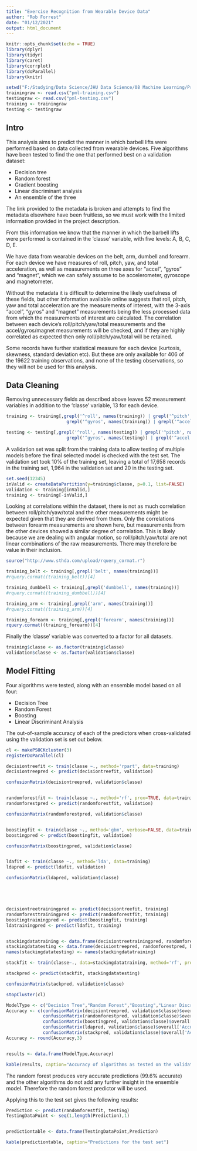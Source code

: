 ```yaml
---
title: "Exercise Recognition from Wearable Device Data"
author: "Rob Forrest"
date: "01/12/2021"
output: html_document
---
```


```r
knitr::opts_chunk$set(echo = TRUE)
library(dplyr)
library(tidyr)
library(caret)
library(corrplot)
library(doParallel)
library(knitr)
```

```r
setwd("F:/Studying/Data Science/JHU Data Science/08 Machine Learning/Project/MachineLearningProject")
trainingraw <- read.csv("pml-training.csv")
testingraw <- read.csv("pml-testing.csv")
training <- trainingraw
testing <- testingraw

```

## Intro

This analysis aims to predict the manner in which barbell lifts were performed based on data collected from wearable devices. Five algorithms have been tested to find the one that performed best on a validation dataset:

* Decision tree
* Random forest
* Gradient boosting
* Linear discriminant analysis
* An ensemble of the three

The link provided to the metadata is broken and attempts to find the metadata elsewhere have been fruitless, so we must work with the limited information provided in the project description.

From this information we know that the manner in which the barbell lifts were performed is contained in the 'classe' variable, with five levels: A, B, C, D, E.

We have data from wearable devices on the belt, arm, dumbell and forearm. For each device we have measures of roll, pitch, yaw, and total acceleration, as well as measurements on three axes for "accel", "gyros" and "magnet", which we can safely assume to be accelerometer, gyroscope and magnetometer.

Without the metadata it is difficult to determine the likely usefulness of these fields, but other information available online suggests that roll, pitch, yaw and total acceleration are the measurements of interest, with the 3-axis "accel", "gyros" and "magnet" measurements being the less processed data from which the measurements of interest are calculated. The correlation between each device's roll/pitch/yaw/total measurements and the accel/gyros/magnet measurements will be checked, and if they are highly correlated as expected then only roll/pitch/yaw/total will be retained.

Some records have further statistical measure for each device (kurtosis, skewness, standard deviation etc). But these are only available for 406 of the 19622 training observations, and none of the testing observations, so they will not be used for this analysis.

## Data Cleaning

Removing unnecessary fields as described above leaves 52 measurement variables in addition to the 'classe' variable, 13 for each device.

```r
training <- training[,grepl('^roll', names(training)) | grepl('^pitch', names(training)) | grepl('^yaw', names(training)) | grepl('^total_accel', names(training)) |
                       grepl('^gyros', names(training)) | grepl('^accel', names(training)) | grepl('^magnet', names(training)) | grepl('^classe', names(training))]

testing <- testing[,grepl('^roll', names(testing)) | grepl('^pitch', names(testing)) | grepl('^yaw', names(testing)) | grepl('^total_accel', names(testing)) |
                       grepl('^gyros', names(testing)) | grepl('^accel', names(testing)) | grepl('^magnet', names(testing)) | grepl('^classe', names(testing))]

```

A validation set was split from the training data to allow testing of multiple models before the final selected model is checked with the test set. The validation set took 10% of the training set, leaving a total of 17,658 records in the training set, 1,964 in the validation set and 20 in the testing set.

```r
set.seed(12345)
inValid <- createDataPartition(y=training$classe, p=0.1, list=FALSE)
validation <- training[inValid,]
training <- training[-inValid,]

```

Looking at correlations within the dataset, there is not as much correlation between roll/pitch/yaw/total and the other measurements might be expected given that they are derived from them. Only the correlations between forearm measurements are shown here, but measurements from the other devices showed a similar degree of correlation. This is likely because we are dealing with angular motion, so roll/pitch/yaw/total are not linear combinations of the raw measurements. There may therefore be value in their inclusion.

```r
source("http://www.sthda.com/upload/rquery_cormat.r")

training_belt <- training[,grepl('belt', names(training))]
#rquery.cormat((training_belt))[4]

training_dumbbell <- training[,grepl('dumbbell', names(training))]
#rquery.cormat((training_dumbbell))[4]

training_arm <- training[,grepl('arm', names(training))]
#rquery.cormat((training_arm))[4]

training_forearm <- training[,grepl('forearm', names(training))]
rquery.cormat((training_forearm))[4]


```

Finally the 'classe' variable was converted to a factor for all datasets.

```r

training$classe <- as.factor(training$classe)
validation$classe <- as.factor(validation$classe)


```


## Model Fitting

Four algorithms were tested, along with an ensemble model based on all four:

* Decision Tree
* Random Forest
* Boosting
* Linear Discriminant Analysis
 
The out-of-sample accuracy of each of the predictors when cross-validated using the validation set is set out below.


```r

cl <- makePSOCKcluster(3)
registerDoParallel(cl)

decisiontreefit <- train(classe ~., method='rpart', data=training)
decisiontreepred <- predict(decisiontreefit, validation)

confusionMatrix(decisiontreepred, validation$classe)


randomforestfit <- train(classe ~., method='rf', prox=TRUE, data=training)
randomforestpred <- predict(randomforestfit, validation)

confusionMatrix(randomforestpred, validation$classe)


boostingfit <- train(classe ~., method='gbm', verbose=FALSE, data=training)
boostingpred <- predict(boostingfit, validation)

confusionMatrix(boostingpred, validation$classe)


ldafit <- train(classe ~., method='lda', data=training)
ldapred <- predict(ldafit, validation)

confusionMatrix(ldapred, validation$classe)





decisiontreetrainingpred <- predict(decisiontreefit, training)
randomforesttrainingpred <- predict(randomforestfit, training)
boostingtrainingpred <- predict(boostingfit, training)
ldatrainingpred <- predict(ldafit, training)


stackingdatatraining <- data.frame(decisiontreetrainingpred, randomforesttrainingpred, boostingtrainingpred, ldatrainingpred, classe=training$classe)
stackingdatatesting <- data.frame(decisiontreepred, randomforestpred, boostingpred, ldapred, classe=validation$classe)
names(stackingdatatesting) <- names(stackingdatatraining)

stackfit <- train(classe~., data=stackingdatatraining, method='rf', prox=TRUE)

stackpred <- predict(stackfit, stackingdatatesting)

confusionMatrix(stackpred, validation$classe)

stopCluster(cl)

```

```r

ModelType <- c("Decision Tree","Random Forest","Boosting","Linear Discriminant","Ensemble")
Accuracy <- c(confusionMatrix(decisiontreepred, validation$classe)$overall['Accuracy'],
              confusionMatrix(randomforestpred, validation$classe)$overall['Accuracy'],
              confusionMatrix(boostingpred, validation$classe)$overall['Accuracy'],
              confusionMatrix(ldapred, validation$classe)$overall['Accuracy'],
              confusionMatrix(stackpred, validation$classe)$overall['Accuracy'])
Accuracy <- round(Accuracy,3)


results <- data.frame(ModelType,Accuracy)

kable(results, caption="Accuracy of algorithms as tested on the validation set")

```


The random forest produces very accurate predictions (99.6% accurate) and the other algorithms do not add any further insight in the ensemble model. Therefore the random forest predictor will be used.

Applying this to the test set gives the following results:


```r

Prediction <- predict(randomforestfit, testing)
TestingDataPoint <- seq(1,length(Prediction),1)


predictiontable <- data.frame(TestingDataPoint,Prediction)

kable(predictiontable, caption="Predictions for the test set")


```